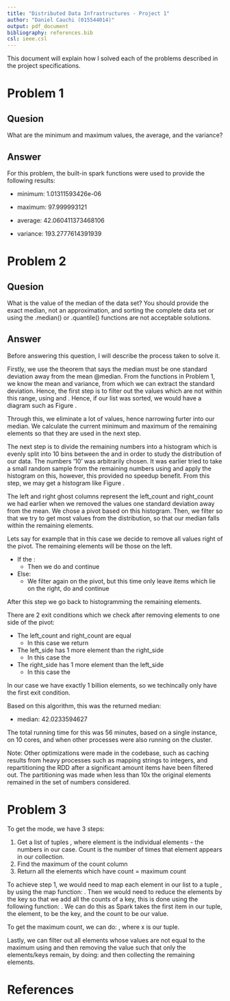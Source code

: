 ```yaml
---
title: "Distributed Data Infrastructures - Project 1"
author: "Daniel Cauchi (015544014)"
output: pdf_document
bibliography: references.bib
csl: ieee.csl
---
```


This document will explain how I solved each of the problems described in the project specifications.

\newpage
# Problem 1

## Quesion

What are the minimum and maximum values, the average, and the variance?

## Answer

For this problem, the built-in spark functions \textit{rdd.min(), rdd.max(), rdd.mean()} were used to provide the following results:

* minimum: 1.01311593426e-06

* maximum: 97.999993121

* average: 42.060411373468106

* variance: 193.2777614391939

\newpage
# Problem 2

## Quesion

What is the value of the median of the data set? You should provide the exact median, not an approximation, and sorting the complete data set or using the .median() or .quantile() functions are not acceptable solutions.

## Answer

Before answering this question, I will describe the process taken to solve it.

Firstly, we use the theorem that says the median must be one standard deviation away from the mean @median. From the functions in Problem 1, we know the mean and variance, from which we can extract the standard deviation. Hence, the first step is to filter out the values which are not within this range, using \textit{rdd.filter(lambda x: x >= average - sd)} and \textit{rdd.filter(lambda x: x <= average + sd)}. Hence, if our list was sorted, we would have a diagram such as Figure \ref{fig:sd}.

\begin{figure}
   \includegraphics{images/removing_one_sd.png}
   \caption{Result after removing elements which are not within one standard deviation of the mean}
   \label{fig:sd}
\end{figure}

Through this, we eliminate a lot of values, hence narrowing furter into our median. We calculate the current minimum and maximum of the remaining elements so that they are used in the next step.

The next step is to divide the remaining numbers into a histogram which is evenly split into 10 bins between the \textit{current\_minimum} and \textit{current\_maximum} in order to study the distribution of our data. The numbers '10' was arbitrarily chosen. It was earlier tried to take a small random sample from the remaining numbers using \textit{rdd.sample(fraction)} and apply the histogram on this, however, this provided no speedup benefit. From this step, we may get a histogram like Figure \ref{fig:histogram}.

\begin{figure}
   \includegraphics{images/histogram.png}
   \caption{histogram of small random sample}
   \label{fig:histogram}
\end{figure}

The left and right ghost columns represent the left\_count and right\_count we had earlier when we removed the values one standard deviation away from the mean. We chose a pivot based on this histogram. Then, we filter so that we try to get most values from the distribution, so that our median falls within the remaining elements.

Lets say for example that in this case we decide to remove all values right of the pivot. The remaining elements will be those on the left.

* If the \textit{number of elements on the left + left\_count > number of elements on the right + right\_count}:
  * Then we do \textit{right\_count += number of elements on the right} and continue

* Else:
  * We filter again on the pivot, but this time only leave items which lie on the right, do \textit{left\_count += number of elements on the left} and continue

After this step we go back to histogramming the remaining elements.

There are 2 exit conditions which we check after removing elements to one side of the pivot:

* The left\_count and right\_count are equal
  * In this case we return \textit{median = (max(left\_side) + min(right\_side)) / 2}
* The left\_side has 1 more element than the right\_side
  * In this case the \textit{median = max(left\_side)}
* The right\_side has 1 more element than the left\_side
  * In this case the \textit{median = min(right\_side)}

In our case we have exactly 1 billion elements, so we techincally only have the first exit condition.

Based on this algorithm, this was the returned median:

* median: 42.0233594627

The total running time for this was 56 minutes, based on a single instance, on 10 cores, and when other processes were also running on the cluster.

Note: Other optimizations were made in the codebase, such as caching results from heavy processes such as mapping strings to integers, and repartitioning the RDD after a significant amount items have been filtered out. The partitioning was made when less than 10x the original elements remained in the set of numbers considered.

\newpage
# Problem 3

To get the mode, we have 3 steps:

1. Get a list of tuples \textit{(element, count)}, where element is the individual elements - the numbers in our case. Count is the number of times that element appears in our collection.
2. Find the maximum of the count column
3. Return all the elements which have count = maximum count

To achieve step 1, we would need to map each element in our list to a tuple \textit{(element, 1)}, by using the map function: \textit{map(lambda x: (x, 1))}. Then we would need to reduce the elements by the key so that we add all the counts of a key, this is done using the following function: \textit{reduceByKey(lambda c1, c2: c1 + c2)}. We can do this as Spark takes the first item in our tuple, the element, to be the key, and the count to be our value.

To get the maximum count, we can do: \textit{rdd.max(key=lambda x: x[1]))}, where x is our tuple.

Lastly, we can filter out all elements whose values are not equal to the maximum using \textit{rdd.filter(lambda x: x[1] == maximum\_count)} and then removing the value such that only the elements/keys remain, by doing: \textit{rdd.map(lambda x: x[0])} and then collecting the remaining elements.

\newpage
# References
